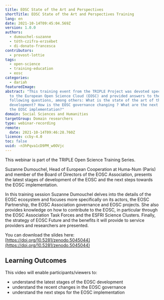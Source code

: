 ```yaml
---
title: EOSC State of the Art and Perspectives
shortTitle: EOSC State of the Art and Perspectives Training
lang: en
date: 2021-10-14T09:45:04.569Z
version: 1.0.0
authors:
  - dumouchel-suzanne
  - tóth-czifra-erzsébet
  - di-donato-francesca
contributors:
  - provost-lottie
tags:
  - open-science
  - training-education
  - eosc
categories:
  - dariah
featuredImage:
abstract: "This training event from the TRIPLE Project was devoted specifically
  to the European Open Science Cloud (EOSC) and provided answers to the
  following questions, among others: What is the state of the art of the EOSC
  development? How is the EOSC governance changing ? What are the next steps for
  the EOSC implementation?"
domain: Social Sciences and Humanities
targetGroup: Domain researchers
type: webinar-recording
remote:
  date: 2021-10-14T09:46:28.760Z
licence: ccby-4.0
toc: false
uuid: -n3hPqva1cD9PM_w0OVjc
---
```

This webinar is part of the TRIPLE Open Science Training Series.

Suzanne Dumouchel, Head of European Cooperation at Huma-Num (Paris) and member of the Board of Directors of the EOSC Association, presents the latest stages of development of the EOSC and  the next steps towards the EOSC implementation. 

In this training session Suzanne Dumouchel delves into the details of the EOSC ecosystem and focuses more specifically on its actors, the EOSC Partnership, the EOSC Association governance and EOSC projects. She also provides knowledge on how to contribute to the EOSC, in particular through the EOSC Association Task Forces and the ESFRI Science Clusters. Finally, the strategy of EOSC Future and the benefits it will provide to service providers and researchers are presented.

You can download the slides here: [https://doi.org/10.5281/zenodo.5045044](https://doi.org/10.5281/zenodo.5045044)

## Learning Outcomes

This video will enable participants/viewers to: 

- understand the latest stages of the EOSC development
- understand the recent changes in the EOSC governance
- understand the next steps for the EOSC implementation

<VideoCard provider="youtube" id="unM72WN4X8g" title="EOSC - State of the Art and Perspectives" subtitle="Click here to view" image="images/capture-d’écran-2021-09-29-à-16.02.33.png" />
